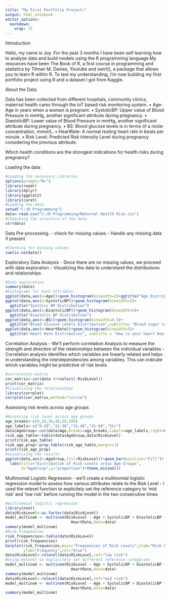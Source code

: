 ```yaml
---
title: "My First Portfolio Project!"
output: html_notebook
editor_options: 
  markdown: 
    wrap: 72
---
```


Introduction

Hello, my name is Joy. For the past 3 months I have been self learning
how to analyze data and build models using the R programming language.My
resources have been The Book of R, a first course in programming and
statistics by Tilman M. Davies, Youtube and swirl(), a package that
allows you to learn R within R. To test my understanding, I'm now
building my first portfolio project using R and a dataset I got from
Kaggle.

About the Data

Data has been collected from different hospitals, community clinics,
maternal health cares through the IoT based risk monitoring system. •
Age: Age in years when a woman is pregnant. • SystolicBP: Upper value of
Blood Pressure in mmHg, another significant attribute during pregnancy.
• DiastolicBP: Lower value of Blood Pressure in mmHg, another
significant attribute during pregnancy. • BS: Blood glucose levels is in
terms of a molar concentration, mmol/L. • HeartRate: A normal resting
heart rate in beats per minute. • Risk Level: Predicted Risk Intensity
Level during pregnancy considering the previous attribute.

Which health conditions are the strongest indications for health risks
during pregnancy?

Loading the data

```r
#Loading the necessary Libraries
options(prompt="R>")
library(readr)
library(dplyr)
library(ggplot2)
library(caret)
#Loading the data
setwd("C:/R Programming")
data<-read.csv("C:/R Programming/Maternal Health Risk.csv")
#Chaecking the structure of the data
str(data)
```

Data Pre-processing. - check for missing values - Handle any missing
data if present

```r
#Checking for missing values
sum(is.na(data))
```

Exploratory Data Analysis - Since there are no missing values, we
proceed with data exploration - Visualizing the data to understand the
distributions and relationships

```r
#Data exploration
summary(data)
#histograms for each attribute
ggplot(data,aes(x=Age))+geom_histogram(binwidth=2)+ggtitle("Age Distribution")
ggplot(data,aes(x=SystolicBP))+geom_histogram(binwidth=5)+
  ggtitle("Systolic BP Distribution")
ggplot(data,aes(x=DiastolicBP))+geom_histogram(binwidth=5)+
  ggtitle("Diastolic BP Distribution")
ggplot(data,aes(x=BS))+geom_histogram(binwidth=0.5)+
  ggtitle("Blood Glucose Levels Distribution",subtitle= "Blood sugar levels")
ggplot(data,aes(x=HeartRate))+geom_histogram(binwidth=5)+
  ggtitle("Heart Rate Distribution", subtitle = "How is your heart beating?")
```

Correlation Analysis - We'll perform correlation Analysis to measure the
strength and direction of the relationships between the individual
variables - Correlation analysis identifies which variables are linearly
related and helps in understanding the interdependencies among
variables. This can indicate which variables might be predictive of risk
levels

```r
#correlation matrix
cor_matrix<-cor(data %>%select(-RiskLevel))
print(cor_matrix)
#Visualizing the relationships
library(corrplot)
corrplot(cor_matrix,method="circle")
```

Assessing risk levels across age groups

```r
#Assessing risk level across age groups
age_breaks<-c(0,20,30,40,50,100)
age_labels<-c("0-20","21-30","31-40","41-50","51+")
data$AgeGroup<-cut(data$Age,breaks=age_breaks,labels=age_labels,right=FALSE)
risk_age_table<-table(data$AgeGroup,data$RiskLevel)
print(risk_age_table)
risk_age_prop<-prop.table(risk_age_table,margin=1)
print(risk_age_prop)
#visualizing the results
ggplot(data,aes(x=AgeGroup,fill=RiskLevel))+geom_bar(position="Fill")+
  labs(title="Distribution of Risk Levels aross Age Groups",
       X="AgeGroup",y="proportion")+theme_minimal()
```

Multinomial Logistic Regression - we'll create a multinomial logistic
regression model to assess how various attributes relate to the Risk
Level - I used the relevel function to explicitely set the reference
category to 'mid risk' and 'low risk' before running the model in the
two consecutive times

```r
#multinomial logistic regression 
library(nnet)
data$RiskLevel<-as.factor(data$RiskLevel)
model_multinom <- multinom(RiskLevel ~ Age + SystolicBP + DiastolicBP + BS + 
                             HeartRate,data=data)
summary(model_multinom)
#Risk Frequencies
risk_frequencies<-table(data$RiskLevel)
print(risk_frequencies)
barplot(risk_frequencies,main="Frequencies of Risk Levels",xlab="Risk Level",
        ylab="Frequency",col="blue")
data$RiskLevel<-relevel(data$RiskLevel,ref="low risk") 
#Using Relevel to explicitely set different reference categories
model_multinom <- multinom(RiskLevel ~ Age + SystolicBP + DiastolicBP + BS +
                             HeartRate,data=data)
summary(model_multinom)
data$RiskLevel<-relevel(data$RiskLevel,ref="mid risk")
model_multinom <- multinom(RiskLevel ~ Age + SystolicBP + DiastolicBP + BS + 
                             HeartRate,data=data)
summary(model_multinom)
```

